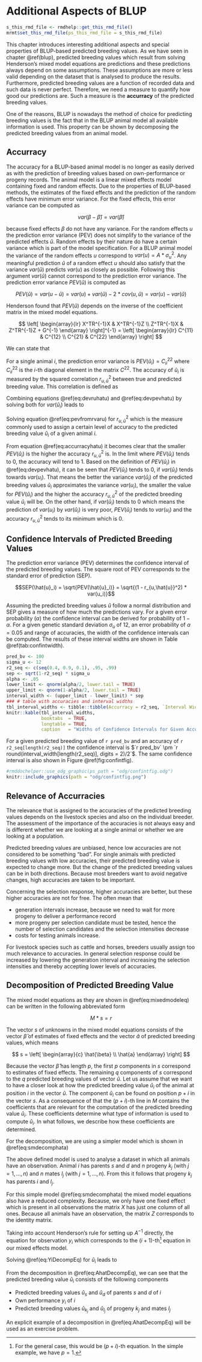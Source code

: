 # Additional Aspects of BLUP {#additionalaspectsofblup}
```r
s_this_rmd_file <- rmdhelp::get_this_rmd_file()
mrmt$set_this_rmd_file(ps_this_rmd_file = s_this_rmd_file)
```
This chapter introduces interesting additional aspects and special properties of BLUP-based predicted breeding values. As we have seen in chapter \@ref(blup), predicted breeding values which result from solving Henderson's mixed model equations are predictions and these predictions always depend on some assumptions. These assumptions are more or less valid depending on the dataset that is analysed to produce the results. Furthermore, predicted breeding values are a function of recorded data and such data is never perfect. Therefore, we need a measure to quantify how good our predictions are. Such a measure is the __accurracy__ of the predicted breeding values. 

One of the reasons, BLUP is nowadays the method of choice for predicting breeding values is the fact that in the BLUP animal model all available information is used. This property can be shown by decomposing the predicted breeding values from an animal model.


## Accurracy {#accurracy}
The accuracy for a BLUP-based animal model is no longer as easily derived as with the prediction of breeding values based on own-performance or progeny records. The animal model is a linear mixed effects model containing fixed and random effects. Due to the properties of BLUP-based methods, the estimates of the fixed effects and the prediction of the random effects have minimum error variance. For the fixed effects, this error variance can be computed as

$$var(\beta - \hat{\beta}) = var(\hat{\beta})$$

because fixed effects $\beta$ do not have any variance. For the random effects $u$ the prediction error variance (PEV) does not simplify to the variance of the predicted effects $\hat{u}$. Random effects by their nature do have a certain variance which is part of the model specification. For a BLUP animal model the variance of the random effects $u$ correspond to $var(u) = A * \sigma_u^2$. Any meaningful prediction $\hat{u}$ of a random effect $u$ should also satisfy that the variance $var(\hat{u})$ predicts $var(u)$ as closely as possible. Following this argument $var(\hat{u})$ cannot correspond to the prediction error variance. The prediction error variance $PEV(\hat{u})$ is computed as 

$$PEV(\hat{u}) = var(u - \hat{u}) = var(u) + var(\hat{u}) - 2 * cov(u, \hat{u}) = var(u) - var(\hat{u})$$

Henderson found that $PEV(\hat{u})$ depends on the inverse of the coefficient matrix in the mixed model equations. 

$$
\left[
  \begin{array}{lr}
  X^TR^{-1}X  &  X^TR^{-1}Z  \\
  Z^TR^{-1}X  &  Z^TR^{-1}Z + G^{-1}
  \end{array}
\right]^{-1}
=
\left[
  \begin{array}{lr}
  C^{11}  &  C^{12}  \\
  C^{21}  &  C^{22}
  \end{array}
\right]
$$

We can state that 

\begin{equation}
PEV(\hat{u}) = var(u - \hat{u}) = var(u) - var(\hat{u}) = C^{22}
(\#eq:devpevhatu)
\end{equation}

For a single animal $i$, the prediction error variance is $PEV(\hat{u}_i) = C_{ii}^{22}$ where $C_{ii}^{22}$ is the $i$-th diagonal element in the matrix $C^{22}$. The accuracy of $\hat{u}_i$ is measured by the squared correlation $r_{u,\hat{u}}^2$ between true and predicted breeding value. This correlation is defined as

\begin{equation}
r_{u,\hat{u}} = \frac{cov(u, \hat{u})}{\sqrt{var(u) * var(\hat{u})}} 
              = \frac{var(\hat{u})}{\sqrt{var(u) * var(\hat{u})}} 
              = \sqrt{\frac{var(\hat{u})}{var(u)}}
(\#eq:devruhatu)
\end{equation}

Combining equations \@ref(eq:devruhatu) and \@ref(eq:devpevhatu) by solving both for $var(\hat{u}_i)$ leads to

\begin{align}
var(\hat{u}_i)  &=  var(u_i) - C_{ii}^{22} \notag \\
var(\hat{u}_i)  &=  r_{u,\hat{u}}^2 * var(u_i) \notag \\
PEV(\hat{u}_i)  &=  C_{ii}^{22} = var(u_i) - r_{u,\hat{u}}^2 * var(u_i) = (1 - r_{u,\hat{u}}^2) * var(u_i)
(\#eq:pevfromrvaru)
\end{align}

Solving equation \@ref(eq:pevfromrvaru) for $r_{u,\hat{u}}^2$ which is the measure commonly used to assign a certain level of accuracy to the predicted breeding value $\hat{u}_i$ of a given animal $i$.

\begin{equation}
r_{u,\hat{u}}^2 = 1 - \frac{C_{ii}^{22}}{var(u_i)} = 1 - \frac{PEV(\hat{u}_i)}{var(u_i)}
(\#eq:accurracyhatu)
\end{equation}

From equation \@ref(eq:accurracyhatu) it becomes clear that the smaller $PEV(\hat{u}_i)$ is the higher the accuracy $r_{u,\hat{u}}^2$ is. In the limit where $PEV(\hat{u}_i)$ tends to $0$, the accuracy will tend to $1$. Based on the definition of $PEV(\hat{u}_i)$ in \@ref(eq:devpevhatu), it can be seen that $PEV(\hat{u}_i)$ tends to $0$, if $var(\hat{u}_i)$ tends towards $var(u_i)$. That means the better the variance $var(\hat{u}_i)$ of the predicted breeding values $\hat{u}_i$ approximates the variance $var(u_i)$, the smaller the value for $PEV(\hat{u}_i)$ and the higher the accuracy $r_{u,\hat{u}}^2$ of the predicted breeding value $\hat{u}_i$ will be. On the other hand, if $var(\hat{u}_i)$ tends to $0$ which means the prediction of $var(u_i)$ by $var(\hat{u}_i)$ is very poor, $PEV(\hat{u}_i)$ tends to $var(u_i)$ and the accuracy $r_{u,\hat{u}}^2$ tends to its minimum which is $0$. 


## Confidence Intervals of Predicted Breeding Values {#confidenceintervalpbv}
The prediction error variance (PEV) determines the confidence interval of the predicted breeding values. The square root of PEV corresponds to the standard error of prediction (SEP). 

$$SEP(\hat{u}_i) = \sqrt{PEV(\hat{u}_i)} = \sqrt{(1 - r_{u,\hat{u}}^2) * var(u_i)}$$

Assuming the predicted breeding values $\hat{u}$ follow a normal distribution and SEP gives a measure of how much the predictions vary. For a given error probability ($\alpha$) the confidence interval can be derived for probability of $1-\alpha$. For a given genetic standard deviation $\sigma_u$ of $12$, an error probability of $\alpha = 0.05$ and range of accuracies, the width of the confidence intervals can be computed. The results of these interval widths are shown in Table \@ref(tab:confintwidth).

\pagebreak

```r
pred_bv <- 100
sigma_u <- 12
r2_seq <- c(seq(0.4, 0.9, 0.1), .95, .99)
sep <- sqrt(1-r2_seq) * sigma_u
alpha <- .05
lower_limit <- qnorm(alpha/2, lower.tail = TRUE)
upper_limit <- qnorm(1-alpha/2, lower.tail = TRUE)
interval_width <- (upper_limit - lower_limit) * sep
### # table with accuracies and interval widths
tbl_interval_widths <- tibble::tibble(Accurracy = r2_seq, `Interval Width` = round(interval_width, digits = 2))
knitr::kable(tbl_interval_widths,
             booktabs  = TRUE,
             longtable = TRUE,
             caption   = "Widths of Confidence Intervals for Given Accuracies")
```

For a given predicted breeding value of `r pred_bv` and an accuracy of `r r2_seq[length(r2_seq)]` the confidence interval is $`r pred_bv` \pm `r round(interval_width[length(r2_seq)], digits = 2)/2`$. The same confidence interval is also shown in Figure \@ref(fig:confintfig).

```r
#rmddochelper::use_odg_graphic(ps_path = "odg/confintfig.odg")
knitr::include_graphics(path = "odg/confintfig.png")
```


## Relevance of Accurracies
The relevance that is assigned to the accuracies of the predicted breeding values depends on the livestock species and also on the individual breeder. The assessment of the importance of the accuracies is not always easy and is different whether we are looking at a single animal or whether we are looking at a population. 

Predicted breeding values are unbiased, hence low accuracies are not considered to be something "bad". For single animals with predicted breeding values with low accuracies, their predicted breeding value is expected to change more. But the change of the predicted breeding values can be in both directions. Because most breeders want to avoid negative changes, high accuracies are taken to be important.

Concerning the selection response, higher accuracies are better, but these higher accuracies are not for free. The often mean that 

* generation intervals increase, because we need to wait for more progeny to deliver a performance record
* more progeny per selection candidate must be tested, hence the number of selection candidates and the selection intensities decrease
* costs for testing animals increase.

For livestock species such as cattle and horses, breeders usually assign too much relevance to accuracies. In general selection response could be increased by lowering the generation interval and increasing the selection intensities and thereby accepting lower levels of accuracies.


## Decomposition of Predicted Breeding Value
The mixed model equations as they are shown in \@ref(eq:mixedmodeleq) can be written in the following abbreviated form 

$$
M * s = r
$$

\begin{tabular}{lll}
where  &       &                      \\
       &  $M$  &  coefficient matrix  \\
       &  $s$  &  vector of unknowns  \\
       &  $r$  &  vector of right-hand sides
\end{tabular}

The vector $s$ of unknowns in the mixed model equations consists of the vector $\hat{\beta}$ of estimates of fixed effects and the vector $\hat{a}$ of predicted breeding values, which means

$$
s = \left[
  \begin{array}{c}
  \hat{\beta} \\
  \hat{a}
  \end{array}
\right]
$$

Because the vector $\hat{\beta}$ has length $p$, the first $p$ components in $s$ correspond to estimates of fixed effects. The remaining $q$ components of $s$ correspond to the $q$ predicted breeding values of vector $\hat{u}$. Let us assume that we want to have a closer look at how the predicted breeding value $\hat{u}_i$ of the animal at position $i$ in the vector $\hat{u}$. The component $\hat{u}_i$ can be found on position $p+i$ in the vector $s$. As a consequence of that the $(p+i)$-th line in $M$ contains the coefficients that are relevant for the computation of the predicted breeding value $\hat{u}_i$. These coefficients determine what type of information is used to compute $\hat{u}_i$. In what follows, we describe how these coefficients are determined.

For the decomposition, we are using a simpler model which is shown in \@ref(eq:smdecomphata)

\begin{equation}
y_i = \mu + u_i + e_i
(\#eq:smdecomphata)
\end{equation}

\begin{tabular}{lll}
where  &  $y_i$  &  Observation for animal $i$\\
       &  $u_i$  &  breeding value of animal $i$ with a variance of $(1+F_i)\sigma_u^2$\\
       &  $e_i$  &  random residual effect with variance $\sigma_e^2$\\
       &  $\mu$  &  single fixed effect
\end{tabular}

The above defined model is used to analyse a dataset in which all animals have an observation. Animal $i$ has parents $s$ and $d$ and $n$ progeny $k_j$ (with $j=1, \ldots , n$) and $n$ mates $l_j$ (with $j=1, \ldots , n$). From this it follows that progeny $k_j$ has parents $i$ and $l_j$. 

For this simple model \@ref(eq:smdecomphata) the mixed model equations also have a reduced complexity. Because, we only have one fixed effect which is present in all observations the matrix $X$ has just one column of all ones. Because all animals have an observation, the matrix $Z$ corresponds to the identity matrix. 

Taking into account Henderson's rule for setting up $A^{-1}$ directly, the equation for observation $y_i$ which corresponds to the $(i+1)$-th^[For the general case, this would be $(p+i)$-th equation. In the simple example, we have $p=1$.] equation in our mixed effects model.

\begin{align}
y_i  &= \hat{\mu} + \left[1 + \alpha \delta^{(i)} + {\alpha\over 4} \sum_{j=1}^n \delta^{(k_j)}\right]\hat{u}_i
        - {\alpha\over 2} \delta^{(i)}\hat{u}_s - {\alpha\over 2} \delta^{(i)}\hat{u}_d \notag \\
     & - {\alpha\over 2} \sum_{j=1}^n \delta^{(k_j)}\hat{u}_{k_j} 
        + {\alpha\over 4} \sum_{j=1}^n \delta^{(k_j)}\hat{u}_{l_j}
(\#eq:YiDecompEq)
\end{align}

\begin{tabular}{lll}
where    &  $\alpha$  &  ration between variance components $\sigma_e^2 / \sigma_u^2$  \\
         &  $\delta^(j)$  &  contribution for animal $j$ to $A^{-1}$
\end{tabular}


\vspace{2ex}
Solving \@ref(eq:YiDecompEq) for $\hat{u}_i$ leads to

\begin{align}
\hat{u}_i  &= \frac{1}{1 + \alpha \delta^{(i)} + {\alpha\over 4} \sum_{j=1}^n \delta^{(k_j)}}
              \left[y_i - \hat{\mu} + {\alpha\over 2}\left\{\delta^{(i)}(\hat{u}_s + \hat{u}_d) 
              + \sum_{j=1}^n \delta^{(k_j)} (\hat{u}_{k_j} - {1\over 2}\hat{u}_{l_j}) \right\} \right]
(\#eq:AhatDecompEq)
\end{align}

 
From the decomposition in \@ref(eq:AhatDecompEq), we can see that the predicted breeding value $\hat{u}_i$ consists of the following components

* Predicted breeding values $\hat{u}_s$ and $\hat{u}_d$ of parents $s$ and $d$ of $i$
* Own performance $y_i$ of $i$
* Predicted breeding values $\hat{u}_{k_j}$ and $\hat{u}_{l_j}$ of progeny $k_j$ and mates $l_j$

An explicit example of a decomposition in \@ref(eq:AhatDecompEq) will be used as an exercise problem.








